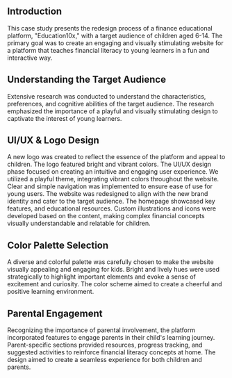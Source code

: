 
## Introduction

This case study presents the redesign process of a finance educational platform, "Education10x," with a target audience of children aged 6-14. The primary goal was to create an engaging and visually stimulating website for a platform that teaches financial literacy to young learners in a fun and interactive way.

## Understanding the Target Audience

Extensive research was conducted to understand the characteristics, preferences, and cognitive abilities of the target audience. The research emphasized the importance of a playful and visually stimulating design to captivate the interest of young learners.

## UI/UX & Logo Design

A new logo was created to reflect the essence of the platform and appeal to children. The logo featured bright and vibrant colors.
The UI/UX design phase focused on creating an intuitive and engaging user experience. We utilized a playful theme, integrating vibrant colors throughout the website. Clear and simple navigation was implemented to ensure ease of use for young users. The website was redesigned to align with the new brand identity and cater to the target audience. The homepage showcased key features, and educational resources. Custom illustrations and icons were developed based on the content, making complex financial concepts visually understandable and relatable for children.

## Color Palette Selection

A diverse and colorful palette was carefully chosen to make the website visually appealing and engaging for kids. Bright and lively hues were used strategically to highlight important elements and evoke a sense of excitement and curiosity. The color scheme aimed to create a cheerful and positive learning environment.

## Parental Engagement

Recognizing the importance of parental involvement, the platform incorporated features to engage parents in their child's learning journey. Parent-specific sections provided resources, progress tracking, and suggested activities to reinforce financial literacy concepts at home. The design aimed to create a seamless experience for both children and parents.